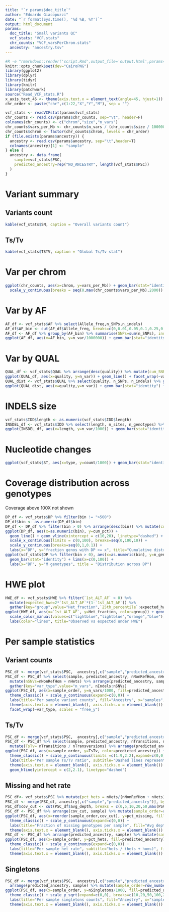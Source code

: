 ```yaml
---
title: "`r params$doc_title`"
author: "Edoardo Giacopuzzi"
date: "`r format(Sys.time(), '%d %B, %Y')`"
output: html_document
params:
  doc_title: "Small variants QC"
  vcf_stats: "VCF.stats"
  chr_counts: "VCF_varsPerChrom.stats"
  ancestry: "ancestry.tsv"
---
```


```r
#R -e "rmarkdown::render('script.Rmd',output_file='output.html',params=list(doc_title="mytitle", ...)"
knitr::opts_chunk$set(dev="CairoPNG")
library(ggplot2)
library(dplyr)
library(tidyr)
library(knitr)
library(patchwork)
source("Read_VCF_stats.R")
x_axis_text_45 <- theme(axis.text.x = element_text(angle=45, hjust=1))
chr_order <- paste("chr",c(1:22,"X","Y","M"), sep = "")
```

```r
vcf_stats <- readVCFstat(params$vcf_stats)
chr_counts <- read.csv(params$chr_counts, sep="\t", header=F)
colnames(chr_counts) <- c("chrom","size","n_vars")
chr_counts$vars_per_Mb <- chr_counts$n_vars / (chr_counts$size / 1000000)
chr_counts$chrom <- factor(chr_counts$chrom, levels = chr_order)
if (file.exists(params$ancestry)) {
  ancestry <- read.csv(params$ancestry, sep="\t",header=T)
  colnames(ancestry)[1] <- "sample"
} else {
  ancestry <- data.frame(
    sample=vcf_stats$PSC, 
    predicted_ancestry=rep("NO_ANCESTRY", length(vcf_stats$PSC))
  )
}
```

# Variant summary

## Variants count 
```r
kable(vcf_stats$SN, caption = "Overall variants count")
```

## Ts/Tv
```r
kable(vcf_stats$TSTV, caption = "Global Ts/Tv stat")
```

# Var per chrom

```r
ggplot(chr_counts, aes(x=chrom, y=vars_per_Mb)) + geom_bar(stat="identity") + x_axis_text_45 +
  scale_y_continuous(breaks = seq(0,max(chr_counts$vars_per_Mb),2000))
```

# Var by AF

```r
AF_df <- vcf_stats$AF %>% select(Allele_freq,n_SNPs,n_indels)
AF_df$AF_bin <- cut(AF_df$Allele_freq, breaks=c(0,0.01,0.05,0.1,0.25,0.5,1), labels=c("<= 0.01", "1 < x <= 0.05", "0.05 < x <= 0.1", "0.1 < x <= 0.25", "0.25 < x <= 0.5", "0.5 < x <= 1"), include.lowest=T)
AF_df <- AF_df %>% group_by(AF_bin) %>% summarise(SNPs=sum(n_SNPs), indels = sum(n_indels)) %>% gather(key="var_type", value="n_var", SNPs:indels)
ggplot(AF_df, aes(x=AF_bin, y=n_var/1000000)) + geom_bar(stat="identity") + facet_wrap(~var_type, scales = "free_y") + x_axis_text_45 + labs(y="M vars", x="cohort AF")
```

# Var by QUAL
```r
QUAL_df <- vcf_stats$QUAL %>% arrange(desc(quality)) %>% mutate(cum_SNPs=cumsum(n_SNPs),cum_indels=cumsum(n_indels)) %>% select(quality, cum_SNPs, cum_indels) %>% gather(key = "var_type", value = "n_var", cum_SNPs:cum_indels)
ggplot(QUAL_df, aes(x=quality, y=n_var)) + geom_line() + facet_wrap(~var_type, scales = "free_y") + labs(y="N vars QUAL <= x") + labs(title="Cumulative distribution")
QUAL_dist <- vcf_stats$QUAL %>% select(quality, n_SNPs, n_indels) %>% gather(key = "var_type", value = "n_var", n_SNPs:n_indels)
ggplot(QUAL_dist, aes(x=quality,y=n_var)) + geom_bar(stat="identity") + facet_wrap(~var_type, scales = "free_y") + labs(title="Distribution across QUAL")
```

# INDELS size
```r
vcf_stats$IDD$length <- as.numeric(vcf_stats$IDD$length)
INSDEL_df <- vcf_stats$IDD %>% select(length, n_sites, n_genotypes) %>% gather(key = "group", value = "n_var", n_sites:n_genotypes)
ggplot(INSDEL_df, aes(x=length, y=n_var/1000)) + geom_bar(stat="identity") + facet_wrap(~group, scales = "free_y") + labs(y="N (x1000)")
```

# Nucleotide changes
```r
ggplot(vcf_stats$ST, aes(x=type, y=count/1000)) + geom_bar(stat="identity") + labs(y="N vars (x1000)")
```

# Coverage distribution across genotypes
Coverage above 100X not shown

```r
DP_df <- vcf_stats$DP %>% filter(bin != ">500")
DP_df$bin <- as.numeric(DP_df$bin)
DP_df <- DP_df %>% filter(bin > 0) %>% arrange(desc(bin)) %>% mutate(cum_genos=cumsum(n_genotypes), tot_genos=sum(n_genotypes)) %>% select(bin, cum_genos, tot_genos) %>% mutate(cum_pct=cum_genos/tot_genos)
ggplot(DP_df, aes(x=as.numeric(bin), y=cum_pct)) + 
  geom_line() + geom_vline(xintercept = c(10,20), linetype="dashed") + 
  scale_x_continuous(limits = c(0,100), breaks=seq(0,100,10)) +
  scale_y_continuous(breaks=seq(0,1,0.1)) +
  labs(x="DP", y="fraction genos with DP >= x", title="Cumulative distribution of genos") 
ggplot(vcf_stats$DP %>% filter(bin > 0), aes(x=as.numeric(bin), y=n_genotypes/1000000)) + 
  geom_bar(stat="identity") + lims(x=c(0,100)) + 
  labs(x="DP", y="M genotypes", title = "Distribution across DP")

```

# HWE plot
```r
HWE_df <- vcf_stats$HWE %>% filter(`1st_ALT_AF` > 0) %>% 
  mutate(expected_hwe=2*`1st_ALT_AF`*(1-`1st_ALT_AF`)) %>%
  gather(key="group",value="Het_fraction",`25th_percentile`:expected_hwe)
ggplot(HWE_df, aes(x=`1st_ALT_AF`, y=Het_fraction, color=group)) + geom_smooth(size=0.8) +
  scale_color_manual(values=c("lightblue","lightblue","orange","blue")) + theme_classic() + 
  labs(color="lines", title="Observed vs expected under HWE")
```

# Per sample statistics
## Variant counts
```r
PSC_df <- merge(vcf_stats$PSC,  ancestry[,c("sample","predicted_ancestry")], by="sample", all.x=T)
PSC_df <- PSC_df %>% select(sample, predicted_ancestry, nNonRefHom, nHets, nIndels) %>%
  mutate(nSNVs=nNonRefHom + nHets) %>% arrange(predicted_ancestry, sample) %>% mutate(sample_order=row_number()) %>%
  gather(key="var_type",value="n_vars", nIndels:nSNVs)
ggplot(PSC_df, aes(x=sample_order, y=n_vars/1000, fill=predicted_ancestry)) + geom_bar(stat="identity") +
  theme_classic() + scale_y_continuous(expand=c(0,0)) +
  labs(title="Per sample variant counts", fill="Ancestry", x="samples", y="N vars (x1000)") +
  theme(axis.text.x = element_blank(), axis.ticks.x = element_blank()) +
  facet_wrap(~var_type, scales = "free_y")
```

## Ts/Tv
```r
PSC_df <- merge(vcf_stats$PSC,  ancestry[,c("sample","predicted_ancestry")], by="sample", all.x=T)
PSC_df <- PSC_df %>% select(sample, predicted_ancestry, nTransitions, nTransversions) %>%
  mutate(TsTv= nTransitions / nTransversions) %>% arrange(predicted_ancestry, sample) %>% mutate(sample_order=row_number())
ggplot(PSC_df, aes(x=sample_order, y=TsTv, color=predicted_ancestry)) + geom_point() +
  theme_classic() + scale_y_continuous(limits =c(1.9,2.2),expand=c(0,0)) +
  labs(title="Per sample Ts/Tv ratio", subtitle="Dashed lines represent expected Ts/Tv for WGS", color="Ancestry", x="samples", y="Ts/Tv") +
  theme(axis.text.x = element_blank(), axis.ticks.x = element_blank()) +
  geom_hline(yintercept = c(2,2.1), linetype="dashed")
```

## Missing and het rate
```r
PSC_df<- vcf_stats$PSC %>% mutate(pct_hets = nHets/(nNonRefHom + nHets), pct_missing = nMissing / (nNonRefHom + nRefHom + nHets))
PSC_df <- merge(PSC_df, ancestry[,c("sample","predicted_ancestry")], by="sample", all.x=T)
PSC_df$cov_cut <- cut(PSC_df$avg_depth, breaks = c(0,5,10,20,50,max(PSC_df$avg_depth)), include.lowest = T)
PSC_df <- PSC_df %>% arrange(cov_cut, sample) %>% mutate(sample_order=row_number())
ggplot(PSC_df, aes(x=reorder(sample_order,cov_cut), y=pct_missing, fill=cov_cut)) + geom_bar(stat="identity") +
  theme_classic() + scale_y_continuous(expand=c(0,0)) +
  labs(title="Fraction of missing genotypes per sample", fill="Avg depth", x="samples") +
  theme(axis.text.x = element_blank(), axis.ticks.x = element_blank())
PSC_df <- PSC_df %>% arrange(predicted_ancestry, sample) %>% mutate(sample_order=row_number())
ggplot(PSC_df, aes(x=sample_order, y=pct_hets, fill=predicted_ancestry)) + geom_bar(stat="identity") +
  theme_classic() + scale_y_continuous(expand=c(0,0)) +
  labs(title="Per sample het rate", subtitle="hets / (hets + homs)", fill="Ancestry", x="samples") +
  theme(axis.text.x = element_blank(), axis.ticks.x = element_blank())
```

## Singletons
```r
PSC_df <- merge(vcf_stats$PSC,  ancestry[,c("sample","predicted_ancestry")], by="sample", all.x=T) %>% 
  arrange(predicted_ancestry, sample) %>% mutate(sample_order=row_number())
ggplot(PSC_df, aes(x=sample_order, y=nSingletons/1000, fill=predicted_ancestry)) + geom_bar(stat="identity") +
  theme_classic() + scale_y_sqrt(expand=c(0,0), breaks=c(10,20,50,100,200,300)) +
  labs(title="Per sample singletons counts", fill="Ancestry", x="samples", y="N singletons (x1000)") +
  theme(axis.text.x = element_blank(), axis.ticks.x = element_blank())
```
